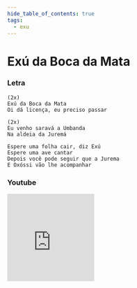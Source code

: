 ```yaml
---
hide_table_of_contents: true
tags:
  - exu
---
```


# Exú da Boca da Mata

### Letra

```text
(2x)
Exú da Boca da Mata
Oi dá licença, eu preciso passar

(2x)
Eu venho saravá a Umbanda
Na aldeia da Juremá

Espere uma folha cair, diz Exú
Espere uma ave cantar
Depois você pode seguir que a Jurema
E Oxóssi vão lhe acompanhar
```

### Youtube

<iframe
  width="200"
  height="200"
  src="https://www.youtube.com/embed/rfbewVm_psU"
  title="YouTube video player"
  frameborder="0"
  allow="accelerometer; autoplay; clipboard-write; encrypted-media; gyroscope; picture-in-picture; web-share"
  referrerpolicy="strict-origin-when-cross-origin"
  allowfullscreen
></iframe>
